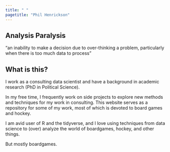```yaml
---
title: " "
pagetitle: "Phil Henrickson"
---
```


## Analysis Paralysis

"an inability to make a decision due to over-thinking a problem, particularly when there is too much data to process"

## What is this?

I work as a consulting data scientist and have a background in academic research (PhD in Political Science).

In my free time, I frequently work on side projects to explore new methods and techniques for my work in consulting. This website serves as a repository for some of my work, most of which is devoted to board games and hockey.

I am avid user of R and the tidyverse, and I love using techniques from data science to (over) analyze the world of boardgames, hockey, and other things. 

But mostly boardgames.
